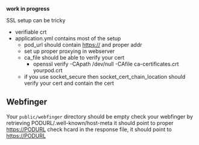 '''work in progress'''

SSL setup can be tricky

* verifiable crt
* application.yml contains most of the setup
** pod_url should contain https:// and proper addr
** set up proper proxying in webserver
** ca_file should be able to verify your cert
*** openssl verify -CApath /dev/null -CAfile ca-certificates.crt  yourpod.crt 
** if you use socket_secure then socket_cert_chain_location should verify your cert and contain the cert

== Webfinger ==
Your <code>public/webfinger</code> directory should be empty
check your webfinger by retrieving PODURL/.well-known/host-meta it should point to proper https://PODURL
check hcard in the response file, it should point to https://PODURL